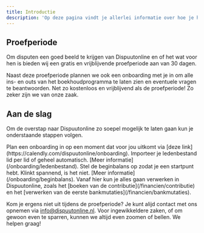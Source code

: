 ```yaml
---
title: Introductie
description: 'Op deze pagina vindt je allerlei informatie over hoe je het beste van start kunt gaan met Dispuutonline.'
---
```


## Proefperiode

Om disputen een goed beeld te krijgen van Dispuutonline en of het wat voor hen is bieden wij een gratis en vrijblijvende proefperiode aan van 30 dagen.

Naast deze proefperiode plannen we ook een onboarding met je in om alle ins- en outs van het boekhoudprogramma te laten zien en eventuele vragen te beantwoorden. Net zo kostenloos en vrijblijvend als de proefperiode! Zo zeker zijn we van onze zaak.

## Aan de slag

Om de overstap naar Dispuutonline zo soepel mogelijk te laten gaan kun je onderstaande stappen volgen.

<Steps>
  <Step title="Onboarding inplannen">
    Plan een onboarding in op een moment dat voor jou uitkomt via [deze link](https://calendly.com/dispuutonline/onboarding).
  </Step>
  <Step title="Ledenbestand importeren">
    Importeer je ledenbestand lid per lid of geheel automatisch. [Meer informatie](/onboarding/ledenbestand).
  </Step>
  <Step title="Beginbalans opstellen">
    Stel de beginbalans op zodat je een startpunt hebt. Klinkt spannend, is het niet. [Meer informatie](/onboarding/beginbalans).
  </Step>
  <Step title="Klaar! Business as usual.">
      Vanaf hier kun je alles gaan verwerken in Dispuutonline, zoals het [boeken van de contributie](/financien/contributie) en het [verwerken van de eerste bankmutaties](/financien/bankmutaties).
    </Step>
</Steps>

<Note>Kom je ergens niet uit tijdens de proefperiode? Je kunt alijd contact met ons opnemen via info@dispuutonline.nl. Voor ingewikkeldere zaken, of om gewoon even te sparren, kunnen we altijd even zoomen of bellen. We helpen graag!</Note>